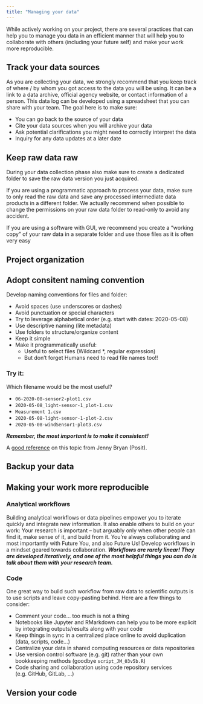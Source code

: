 ```yaml
---
title: "Managing your data"
---
```


While actively working on your project, there are several practices that can help you to manage you data in an efficient manner that will help you to collaborate with others (including your future self) and make your work more reproducible.


## Track your data sources

As you are collecting your data, we strongly recommend that you keep track of where / by whom you got access to the data you will be using.  It can be a link to a data archive, official agency website, or contact information of a person. This data log can be developed using a spreadsheet that you can share with your team. The goal here is to make sure:

- You can go back to the source of your data
- Cite your data sources when you will archive your data
- Ask potential clarifications you might need to correctly interpret the data
- Inquiry for any data updates at a later date


## Keep raw data raw

During your data collection phase also make sure to create a dedicated folder to save the raw data version you just acquired. 

If you are using a programmatic approach to process your data, make sure to only read the raw data and save any processed intermediate data products in a different folder. We actually recommend when possible to change the permissions on your raw data folder to read-only to avoid any accident.

If you are using a software with GUI, we recommend you create a "working copy" of your raw data in a separate folder and use those files as it is often very easy  


## Project organization



## Adopt consitent naming convention

Develop naming conventions for files and folder:

- Avoid spaces (use underscores or dashes)
- Avoid punctuation or special characters
- Try to leverage alphabetical order (e.g. start with dates: 2020-05-08)
- Use descriptive naming (lite metadata)
- Use folders to structure/organize content
- Keep it simple
- Make it programmatically useful:
    - Useful to select files (Wildcard *, regular expression)
    - But don’t forget Humans need to read file names too!!

### Try it:

Which filename would be the most useful?

- `06-2020-08-sensor2-plot1.csv`
- `2020-05-08_light-sensor-1_plot-1.csv`
- `Measurement 1.csv`
- `2020-05-08-light-sensor-1-plot-2.csv`
- `2020-05-08-windSensor1-plot3.csv`

***Remember, the most important is to make it consistent!***

A [good reference](https://speakerdeck.com/jennybc/how-to-name-files) on this topic from Jenny Bryan (Posit).


## Backup your data



## Making your work more reproducible  


### Analytical workflows

Building analytical workflows or data pipelines empower you to iterate quickly and integrate new information. It also enable others to build on your work: Your research is important – but arguably only when other people can find it, make sense of it, and build from it. You’re always collaborating and most importantly with Future You, and also Future Us! Develop workflows in a mindset geared towards collaboration. ***Workflows are rarely linear! They are developed iteratively, and one of the most helpful things you can do is talk about them with your research team.***


### Code

One great way to build such workflow from raw data to scientific outputs is to use scripts and leave copy-pasting behind. Here are a few things to consider: 

- Comment your code... too much is not a thing
- Notebooks like Jupyter and RMarkdown can help you to be more explicit by integrating outputs/results along with your code
- Keep things in sync in a centralized place online to avoid duplication (data, scripts, code…)
- Centralize your data in shared computing resources or data repositories
- Use version control software (e.g. git) rather than your own bookkeeping methods (goodbye `script_JM_03v5b.R`)
- Code sharing and collaboration using code repository services (e.g. GitHub, GitLab, ...)

 





## Version your code
